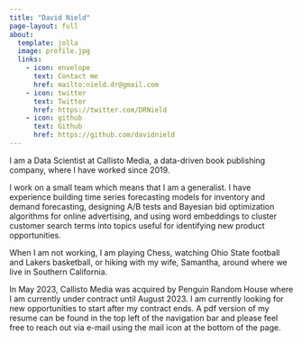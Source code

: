 ```yaml
---
title: "David Nield"
page-layout: full
about:
  template: jolla
  image: profile.jpg
  links: 
    - icon: envelope
      text: Contact me
      href: mailto:nield.dr@gmail.com
    - icon: twitter
      text: Twitter
      href: https://twitter.com/DRNield
    - icon: github
      text: Github
      href: https://github.com/davidnield
---
```


I am a Data Scientist at Callisto Media, a data-driven book publishing company, where I have worked since 2019.

I work on a small team which means that I am a generalist. I have experience building time series forecasting models for inventory and demand forecasting, designing A/B tests and Bayesian bid optimization algorithms for online advertising, and using word embeddings to cluster customer search terms into topics useful for identifying new product opportunities.

When I am not working, I am playing Chess, watching Ohio State football and Lakers basketball, or hiking with my wife, Samantha, around where we live in Southern California.

In May 2023, Callisto Media was acquired by Penguin Random House where I am currently under contract until August 2023. I am currently looking for new opportunities to start after my contract ends. A pdf version of my resume can be found in the top left of the navigation bar and please feel free to reach out via e-mail using the mail icon at the bottom of the page.

